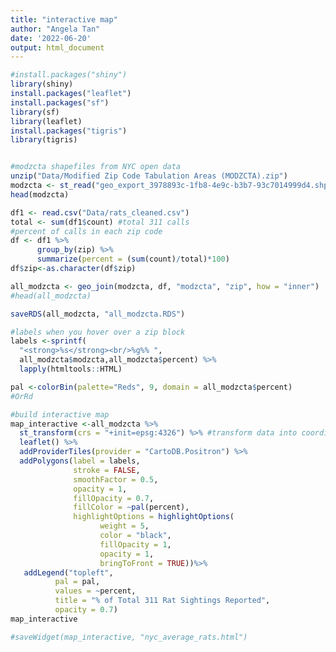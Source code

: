 ```yaml
---
title: "interactive map"
author: "Angela Tan"
date: '2022-06-20'
output: html_document
---
```


```r
#install.packages("shiny")
library(shiny)
install.packages("leaflet")
install.packages("sf")
library(sf)
library(leaflet)
install.packages("tigris")
library(tigris)


#modzcta shapefiles from NYC open data
unzip("Data/Modified Zip Code Tabulation Areas (MODZCTA).zip")
modzcta <- st_read("geo_export_3978893c-1fb8-4e9c-b3b7-93c7014999d4.shp")
head(modzcta)

df1 <- read.csv("Data/rats_cleaned.csv")
total <- sum(df1$count) #total 311 calls
#percent of calls in each zip code
df <- df1 %>%
      group_by(zip) %>%
      summarize(percent = (sum(count)/total)*100) 
df$zip<-as.character(df$zip)

all_modzcta <- geo_join(modzcta, df, "modzcta", "zip", how = "inner")
#head(all_modzcta)

saveRDS(all_modzcta, "all_modzcta.RDS")

#labels when you hover over a zip block
labels <-sprintf(
  "<strong>%s</strong><br/>%g%% ",
  all_modzcta$modzcta,all_modzcta$percent) %>%
  lapply(htmltools::HTML)

pal <-colorBin(palette="Reds", 9, domain = all_modzcta$percent)
#OrRd

#build interactive map
map_interactive <-all_modzcta %>%
  st_transform(crs = "+init=epsg:4326") %>% #transform data into coordinate system
  leaflet() %>%
  addProviderTiles(provider = "CartoDB.Positron") %>%
  addPolygons(label = labels,
              stroke = FALSE,
              smoothFactor = 0.5,
              opacity = 1,
              fillOpacity = 0.7,
              fillColor = ~pal(percent),
              highlightOptions = highlightOptions(
                    weight = 5,
                    color = "black",
                    fillOpacity = 1,
                    opacity = 1,
                    bringToFront = TRUE))%>%
   addLegend("topleft",
          pal = pal,
          values = ~percent,
          title = "% of Total 311 Rat Sightings Reported",
          opacity = 0.7)
map_interactive

#saveWidget(map_interactive, "nyc_average_rats.html")
```
